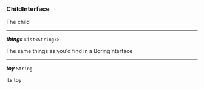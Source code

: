 


### ChildInterface



The child



---

***things*** `List<String?>` 

The same things as you'd find in a BoringInterface

 

---

***toy*** `String` 

Its toy

 
